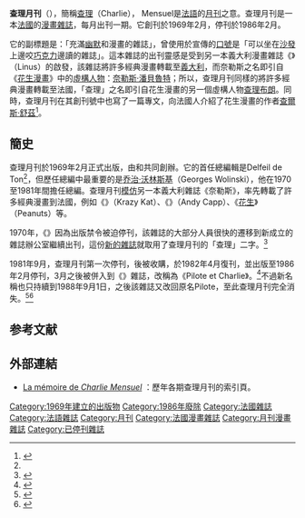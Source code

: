 {{Distinguish|查理周刊}}
{{Infobox magazine
| title              = 查理月刊<br>Charlie Mensuel
| image_file         =Charlieun.gif
| image_size         =
| image_caption      =查理月刊第一期封面
| founder ={{link-fr|Delfeil de Ton|Delfeil de Ton}}和{{link-fr|Georges Bernier|Georges Bernier}}
| editor             = [[乔治·沃林斯基|乔治·沃林斯基]] (1970–1981)
| editor_title       = 總編輯
| frequency          = [[月刊|月刊]]
| category           =  [[讽刺|讽刺]][[漫畫雜誌|漫畫雜誌]]
| politics = left-wing
| total_circulation  =
| circulation_year   =
| company            =
| publisher          = {{link-fr|Éditions du Square |Éditions du Square}} (1969–1981)<br />{{link-fr|Éditions Dargaud|Éditions Dargaud}} (1982–1986)
| based = [[法國|法國]][[巴黎|巴黎]]
| firstdate          = 1969年2月1日
| lastdate1 = September 1981
| firstdate2 = April 1982
| finaldate   =1986年2月1日
| country            = {{flag|France}}<!--no flag WP:ICONDECORATION-->
| language           = [[法語|法語]]
| website            = 
| issn               =
}}
'''查理月刊'''（{{lang-fr|Charlie Mensuel}}），簡稱[[查理|查理]]（Charlie）， Mensuel是[[法語|法語]]的[[月刊|月刊]]之意。查理月刊是一本[[法國|法國]]的[[漫畫雜誌|漫畫雜誌]]，每月出刊一期。它創刊於1969年2月，停刊於1986年2月。

它的副標題是：「充滿[[幽默|幽默]]和漫畫的雜誌」，曾使用於宣傳的[[口號|口號]]是「可以坐在[[沙發|沙發]]上邊咬[[巧克力|巧克力]]邊讀的雜誌」。這本雜誌的出刊靈感是受到另一本義大利漫畫雜誌《{{link-en|奈勒斯|linus (magazine)}}》（Linus）的啟發，該雜誌將許多經典漫畫轉載至[[義大利|義大利]]，而奈勒斯之名即引自《[[花生漫畫|花生漫畫]]》中的[[虛構人物|虛構人物]]：[[奈勒斯·潘貝魯特|奈勒斯·潘貝魯特]]；所以，查理月刊同樣的將許多經典漫畫轉載至法國，「查理」之名即引自花生漫畫的另一個虛構人物[[查理布朗|查理布朗]]。同時，查理月刊在其創刊號中也寫了一篇專文，向法國人介紹了花生漫畫的作者[[查爾斯·舒茲|查爾斯·舒茲]]<ref name="Charlie Mensuel année 1969">{{cite web|title=Charlie Mensuel année 1969|url=http://www.bdoubliees.com/charliemensuel/annees/1969.htm|publisher=Bandes dessinées oubliées|accessdate=2015-01-10|language=fr|archive-date=2018-04-24|archive-url=https://web.archive.org/web/20180424175701/http://bdoubliees.com/charliemensuel/annees/1969.htm|dead-url=no}}</ref>。

== 簡史 ==
查理月刊於1969年2月正式出版，由{{link-fr|Delfeil de Ton|Delfeil de Ton}}和{{link-fr|Georges Bernier|Georges Bernier}}共同創辦。它的首任總編輯是Delfeil de Ton<ref name="Charlie Mensuel année 1969" />，但歷任總編中最重要的是[[乔治·沃林斯基|乔治·沃林斯基]]（Georges Wolinski），他在1970至1981年間擔任總編。查理月刊[[模仿|模仿]]另一本義大利雜誌《奈勒斯》，率先轉載了許多經典漫畫到法國，例如《{{link-en|瘋狂貓|Krazy Kat}}》（Krazy Kat）、《{{link-en|安迪·卡普|Andy Capp}}》（Andy Capp）、《[[花生漫畫|花生]]》（Peanuts）等。

1970年，《{{link-en|Hara-Kiri週刊|Hara-Kiri (magazine)}}》因為出版禁令被迫停刊，該雜誌的大部分人員很快的遷移到新成立的雜誌辦公室繼續出刊，這份[[查理周刊|新的雜誌]]就取用了查理月刊的「查理」二字。<ref>{{cite news|author=Megan Gibson|title=The Provocative History of French Weekly Newspaper Charlie Hebdo|url=http://time.com/3657256/charlie-hebdo-paris-attack/|accessdate=2015-01-10|newspaper=[[時代雜誌|時代雜誌]]|date=2015-01-07|language=en|quote=Charlie Hebdo was introduced in 1970 after another publication, Hara-Kiri, was banned for mocking the death of former French President Charles de Gaulle. Much of Hara-Kiri’s staff simply migrated to the new publication, which was named in reference to Charlie Brown comics. Hebdo is short for hebdomadaire which means weekly in French.|archive-date=2020-11-28|archive-url=https://web.archive.org/web/20201128235625/https://time.com/3657256/charlie-hebdo-paris-attack/|dead-url=no}}</ref>

1981年9月，查理月刊第一次停刊，後被{{link-fr|Éditions Dargaud|Éditions Dargaud}}收購，於1982年4月復刊，並出版至1986年2月停刊，3月之後被併入到《{{link-fr|Pilote|Pilote}}》雜誌，改稱為《Pilote et Charlie》。<ref name="BDO CM 1986">{{cite web|last=BDoubliées|title=Charlie Mensuel en 1986|url=http://www.bdoubliees.com/charliemensuel/annees/1986.htm|access-date=2015-01-10|archive-date=2019-09-30|archive-url=https://web.archive.org/web/20190930020752/http://www.bdoubliees.com/charliemensuel/annees/1986.htm|dead-url=no}}{{fr_icon}}</ref>不過新名稱也只持續到1988年9月1日，之後該雜誌又改回原名Pilote，至此查理月刊完全消失。<ref name="BDO P&C 1986">{{cite web|last=BDoubliées|title=Le journal Pilote en 1986|url=http://bdoubliees.com/journalpilote/annees/1986.htm|access-date=2015-01-10|archive-date=2006-12-10|archive-url=https://web.archive.org/web/20061210163806/http://www.bdoubliees.com/journalpilote/annees/1986.htm|dead-url=no}}{{fr_icon}}</ref><ref name="BDO P&C 1988">{{cite web|last=BDoubliées|title=Le journal Pilote en 1988|url=http://bdoubliees.com/journalpilote/annees/1988.htm|access-date=2015-01-10|archive-date=2006-12-11|archive-url=https://web.archive.org/web/20061211020622/http://www.bdoubliees.com/journalpilote/annees/1988.htm|dead-url=no}}{{fr_icon}}</ref>

==参考文献==
{{reflist}}

== 外部連結 ==
*{{fr}}[http://www.bdoubliees.com/charliemensuel/ La mémoire de ''Charlie Mensuel''] {{Wayback|url=http://www.bdoubliees.com/charliemensuel/ |date=20190925201741 }} ：歷年各期查理月刊的索引頁。

{{DEFAULTSORT:Charlie Mensuel}}
[[Category:1969年建立的出版物|Category:1969年建立的出版物]]
[[Category:1986年廢除|Category:1986年廢除]]
[[Category:法國雜誌|Category:法國雜誌]]
[[Category:法語雜誌|Category:法語雜誌]]
[[Category:月刊|Category:月刊]]
[[Category:法國漫畫雜誌|Category:法國漫畫雜誌]]
[[Category:月刊漫畫雜誌|Category:月刊漫畫雜誌]]
[[Category:已停刊雜誌|Category:已停刊雜誌]]